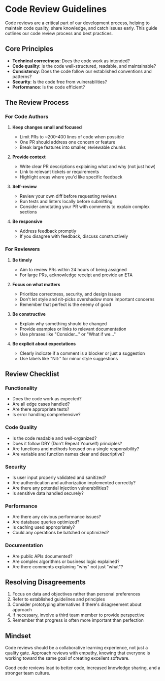 # Code Review Guidelines

Code reviews are a critical part of our development process, helping to maintain code quality, share knowledge, and catch issues early. This guide outlines our code review process and best practices.

## Core Principles

- **Technical correctness**: Does the code work as intended?
- **Code quality**: Is the code well-structured, readable, and maintainable?
- **Consistency**: Does the code follow our established conventions and patterns?
- **Security**: Is the code free from vulnerabilities?
- **Performance**: Is the code efficient?

## The Review Process

### For Code Authors

1. **Keep changes small and focused**
   - Limit PRs to ~200-400 lines of code when possible
   - One PR should address one concern or feature
   - Break large features into smaller, reviewable chunks

2. **Provide context**
   - Write clear PR descriptions explaining what and why (not just how)
   - Link to relevant tickets or requirements
   - Highlight areas where you'd like specific feedback

3. **Self-review**
   - Review your own diff before requesting reviews
   - Run tests and linters locally before submitting
   - Consider annotating your PR with comments to explain complex sections

4. **Be responsive**
   - Address feedback promptly
   - If you disagree with feedback, discuss constructively

### For Reviewers

1. **Be timely**
   - Aim to review PRs within 24 hours of being assigned
   - For large PRs, acknowledge receipt and provide an ETA

2. **Focus on what matters**
   - Prioritize correctness, security, and design issues
   - Don't let style and nit-picks overshadow more important concerns
   - Remember that perfect is the enemy of good

3. **Be constructive**
   - Explain why something should be changed
   - Provide examples or links to relevant documentation
   - Use phrases like "Consider..." or "What if we..."

4. **Be explicit about expectations**
   - Clearly indicate if a comment is a blocker or just a suggestion
   - Use labels like "Nit:" for minor style suggestions

## Review Checklist

### Functionality
- Does the code work as expected?
- Are all edge cases handled?
- Are there appropriate tests?
- Is error handling comprehensive?

### Code Quality
- Is the code readable and well-organized?
- Does it follow DRY (Don't Repeat Yourself) principles?
- Are functions and methods focused on a single responsibility?
- Are variable and function names clear and descriptive?

### Security
- Is user input properly validated and sanitized?
- Are authentication and authorization implemented correctly?
- Are there any potential injection vulnerabilities?
- Is sensitive data handled securely?

### Performance
- Are there any obvious performance issues?
- Are database queries optimized?
- Is caching used appropriately?
- Could any operations be batched or optimized?

### Documentation
- Are public APIs documented?
- Are complex algorithms or business logic explained?
- Are there comments explaining "why" not just "what"?

## Resolving Disagreements

1. Focus on data and objectives rather than personal preferences
2. Refer to established guidelines and principles
3. Consider prototyping alternatives if there's disagreement about approach
4. If necessary, involve a third team member to provide perspective
5. Remember that progress is often more important than perfection

## Mindset

Code reviews should be a collaborative learning experience, not just a quality gate. Approach reviews with empathy, knowing that everyone is working toward the same goal of creating excellent software.

Good code reviews lead to better code, increased knowledge sharing, and a stronger team culture.

